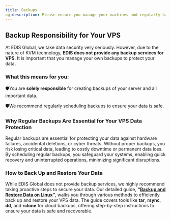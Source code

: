 ```yaml
---
title: Backups
og:description: Please ensure you manage your machines and regularly back up your server data
---
```


## **Backup Responsibility for Your VPS**

At EDIS Global, we take data security very seriously. However, due to the nature of KVM technology, **EDIS does not provide any backup services for VPS**. It is important that you manage your own backups to protect your data.

### **What this means for you:**

🛡You are **solely responsible** for creating backups of your server and all important data.

🛡We recommend regularly scheduling backups to ensure your data is safe.

### **Why Regular Backups Are Essential for Your VPS Data Protection**

Regular backups are essential for protecting your data against hardware failures, accidental deletions, or cyber threats. Without proper backups, you risk losing critical data, leading to costly downtime or permanent data loss. By scheduling regular backups, you safeguard your systems, enabling quick recovery and uninterrupted operations, minimizing significant disruptions.

### **How to Back Up and Restore Your Data**

While EDIS Global does not provide backup services, we highly recommend taking proactive steps to secure your data. Our detailed guide, **“**[**Backup and Restore Data on Linux**](https://docs.edisglobal.com/backup-restore-data-linux)**”**, walks you through various methods to efficiently back up and restore your VPS data. The guide covers tools like **tar**, **rsync**, **dd**, and **rclone** for cloud backups, offering step-by-step instructions to ensure your data is safe and recoverable.

